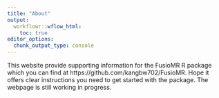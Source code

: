 ```yaml
---
title: "About"
output:
  workflowr::wflow_html:
    toc: true
editor_options:
  chunk_output_type: console
---
```


This website provide supporting information for the FusioMR R package which you can find at https://github.com/kangbw702/FusioMR. Hope it offers clear instructions you need to get started with the package. The webpage is still working in progress. 
